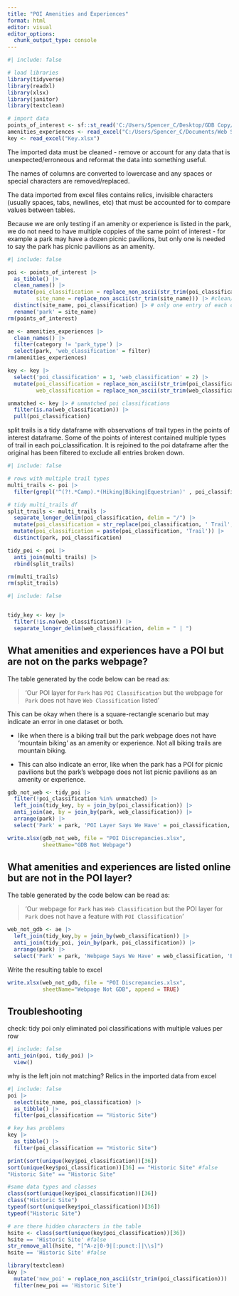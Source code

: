```yaml
---
title: "POI Amenities and Experiences"
format: html
editor: visual
editor_options: 
  chunk_output_type: console
---
```


```r
#| include: false

# load libraries
library(tidyverse)
library(readxl)
library(xlsx)
library(janitor)
library(textclean)

# import data
points_of_interest <- sf::st_read('C:/Users/Spencer_C/Desktop/GDB Copy/FloridaStateParksGIS.gdb', layer = 'POI_Statewide') 
amenities_experiences <- read_excel("C:/Users/Spencer_C/Documents/Web Scrape/feature_table_long.xlsx")
key <- read_excel("Key.xlsx")
```

The imported data must be cleaned - remove or account for any data that is unexpected/erroneous and reformat the data into something useful. 

The names of columns are converted to lowercase and any spaces or special characters are removed/replaced.

The data imported from excel files contains relics, invisible characters (usually spaces, tabs, newlines, etc) that must be accounted for to compare values between tables. 

Because we are only testing if an amenity or experience is listed in the park, we do not need to have multiple coppies of the same point of interest - for example a park may have a dozen picnic pavilions, but only one is needed to say the park has picnic pavilions as an amenity. 
```r
#| include: false

poi <- points_of_interest |>
  as_tibble() |>
  clean_names() |>
  mutate(poi_classification = replace_non_ascii(str_trim(poi_classification)),
         site_name = replace_non_ascii(str_trim(site_name))) |> #clean/ remove invisible characters
  distinct(site_name, poi_classification) |> # only one entry of each classification per park
  rename('park' = site_name)
rm(points_of_interest)

ae <- amenities_experiences |>
  clean_names() |>
  filter(category != 'park_type') |>
  select(park, 'web_classification' = filter)
rm(amenities_experiences)

key <- key |>
  select('poi_classification' = 1, 'web_classification' = 2) |>
  mutate(poi_classification = replace_non_ascii(str_trim(poi_classification)),
         web_classification = replace_non_ascii(str_trim(web_classification))) #clean/ remove invisible characters

unmatched <- key |> # unmatched poi classifications
  filter(is.na(web_classification)) |>
  pull(poi_classification)
```

split trails is a tidy dataframe with observations of trail types in the points of interest dataframe. Some of the points of interest contained multiple types of trail in each poi_classification. It is rejoined to the poi dataframe after the original has been filtered to exclude all entries broken down.

```r
#| include: false

# rows with multiple trail types
multi_trails <- poi |>
  filter(grepl('^(?!.*Camp).*(Hiking|Biking|Equestrian)' , poi_classification, perl = TRUE)) 

# tidy multi_trails df
split_trails <- multi_trails |>
  separate_longer_delim(poi_classification, delim = "/") |>
  mutate(poi_classification = str_replace(poi_classification, ' Trail','')) |>
  mutate(poi_classification = paste(poi_classification, 'Trail')) |>
  distinct(park, poi_classification)

tidy_poi <- poi |>
  anti_join(multi_trails) |>
  rbind(split_trails)

rm(multi_trails)
rm(split_trails)
```

```r
#| include: false


tidy_key <- key |>
  filter(!is.na(web_classification)) |>
  separate_longer_delim(web_classification, delim = " | ")

```

## What amenities and experiences have a POI but are not on the parks webpage?

The table generated by the code below can be read as:

> 'Our POI layer for `Park` has `POI Classification` but the webpage for `Park` does not have `Web Classification` listed'

This can be okay when there is a square-rectangle scenario but may indicate an error in one dataset or both.

-   like when there is a biking trail but the park webpage does not have 'mountain biking' as an amenity or experience. Not all biking trails are mountain biking.

-   This can also indicate an error, like when the park has a POI for picnic pavilions but the park's webpage does not list picnic pavilions as an amenity or experience.

```r
gdb_not_web <- tidy_poi |>  
  filter(!poi_classification %in% unmatched) |>
  left_join(tidy_key, by = join_by(poi_classification)) |>
  anti_join(ae, by = join_by(park, web_classification)) |>
  arrange(park) |>
  select('Park' = park, 'POI Layer Says We Have' = poi_classification, 'But Webpage Doesnt Have' = web_classification)
```

```r
write.xlsx(gdb_not_web, file = "POI Discrepancies.xlsx",
           sheetName="GDB Not Webpage")
```

## What amenities and experiences are listed online but are not in the POI layer?

The table generated by the code below can be read as:

> 'Our webpage for `Park` has `Web Classification` but the POI layer for `Park` does not have a feature with `POI Classification`'

```r
web_not_gdb <- ae |>
  left_join(tidy_key,by = join_by(web_classification)) |>
  anti_join(tidy_poi, join_by(park, poi_classification)) |> 
  arrange(park) |>
  select('Park' = park, 'Webpage Says We Have' = web_classification, 'But POI Layer Doesnt Have' = poi_classification)

```

Write the resulting table to excel

```r
write.xlsx(web_not_gdb, file = "POI Discrepancies.xlsx",
           sheetName="Webpage Not GDB", append = TRUE)
```

## Troubleshooting

check: tidy poi only eliminated poi classifications with multiple values per row

```r
#| include: false
anti_join(poi, tidy_poi) |>
  view()
```

why is the left join not matching? Relics in the imported data from excel

```r
#| include: false
poi |>
  select(site_name, poi_classification) |>
  as_tibble() |>
  filter(poi_classification == "Historic Site")

# key has problems
key |>
  as_tibble() |>
  filter(poi_classification == "Historic Site")

print(sort(unique(key$poi_classification))[36])
sort(unique(key$poi_classification))[36] == "Historic Site" #false
"Historic Site" == "Historic Site"

#same data types and classes
class(sort(unique(key$poi_classification))[36])
class("Historic Site")
typeof(sort(unique(key$poi_classification))[36])
typeof("Historic Site")

# are there hidden characters in the table
hsite <- class(sort(unique(key$poi_classification))[36])
hsite == 'Historic Site' #false
str_remove_all(hsite, "[^A-z|0-9|[:punct:]|\\s]")
hsite == 'Historic Site' #false

library(textclean)
key |>
  mutate('new_poi' = replace_non_ascii(str_trim(poi_classification))) |>
  filter(new_poi == 'Historic Site')
```
